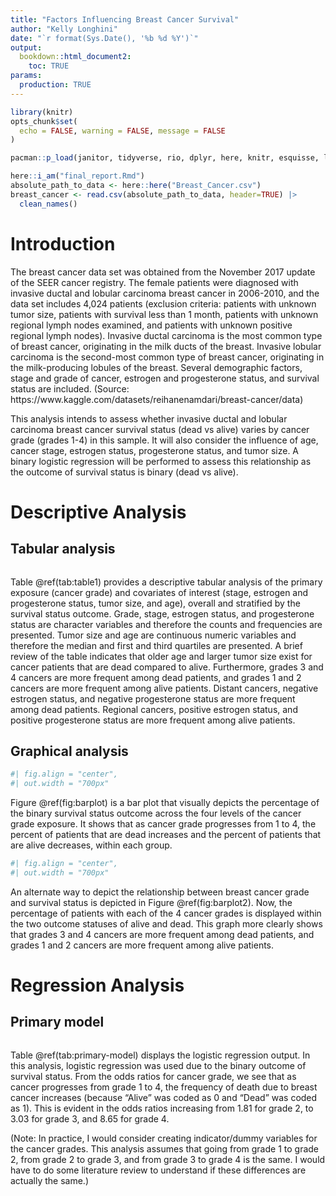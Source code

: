 ```yaml
---
title: "Factors Influencing Breast Cancer Survival"
author: "Kelly Longhini"
date: "`r format(Sys.Date(), '%b %d %Y')`"
output:
  bookdown::html_document2:
    toc: TRUE
params:
  production: TRUE
---
```


```r
library(knitr)
opts_chunk$set(
  echo = FALSE, warning = FALSE, message = FALSE
)
```

```r
pacman::p_load(janitor, tidyverse, rio, dplyr, here, knitr, esquisse, labelled, gtsummary, ggplot2)
```

```r
here::i_am("final_report.Rmd")
absolute_path_to_data <- here::here("Breast_Cancer.csv")
breast_cancer <- read.csv(absolute_path_to_data, header=TRUE) |>
  clean_names()
```

# Introduction
The breast cancer data set was obtained from the November 2017 update of the SEER cancer registry. The female patients were diagnosed with invasive ductal and lobular carcinoma breast cancer in 2006-2010, and the data set includes 4,024 patients (exclusion criteria: patients with unknown tumor size, patients with survival less than 1 month, patients with unknown regional lymph nodes examined, and patients with unknown positive regional lymph nodes). Invasive ductal carcinoma is the most common type of breast cancer, originating in the milk ducts of the breast. Invasive lobular carcinoma is the second-most common type of breast cancer, originating in the milk-producing lobules of the breast. Several demographic factors, stage and grade of cancer, estrogen and progesterone status, and survival status are included.
(Source: https://www.kaggle.com/datasets/reihanenamdari/breast-cancer/data)

This analysis intends to assess whether invasive ductal and lobular carcinoma breast cancer survival status (dead vs alive) varies by cancer grade (grades 1-4) in this sample. It will also consider the influence of age, cancer stage, estrogen status, progesterone status, and tumor size. A binary logistic regression will be performed to assess this relationship as the outcome of survival status is binary (dead vs alive). 

# Descriptive Analysis

## Tabular analysis
```r

```
Table \@ref(tab:table1) provides a descriptive tabular analysis of the primary exposure (cancer grade) and covariates of interest (stage, estrogen and progesterone status, tumor size, and age), overall and stratified by the survival status outcome. Grade, stage, estrogen status, and progesterone status are character variables and therefore the counts and frequencies are presented. Tumor size and age are continuous numeric variables and therefore the median and first and third quartiles are presented. A brief review of the table indicates that older age and larger tumor size exist for cancer patients that are dead compared to alive. Furthermore, grades 3 and 4 cancers are more frequent among dead patients, and grades 1 and 2 cancers are more frequent among alive patients. Distant cancers, negative estrogen status, and negative progesterone status are more frequent among dead patients. Regional cancers, positive estrogen status, and positive progesterone status are more frequent among alive patients. 


## Graphical analysis

```r
#| fig.align = "center",
#| out.width = "700px"

```

Figure \@ref(fig:barplot) is a bar plot that visually depicts the percentage of the binary survival status outcome across the four levels of the cancer grade exposure. It shows that as cancer grade progresses from 1 to 4, the percent of patients that are dead increases and the percent of patients that are alive decreases, within each group.  

```r
#| fig.align = "center",
#| out.width = "700px"


```

An alternate way to depict the relationship between breast cancer grade and survival status is depicted in Figure \@ref(fig:barplot2). Now, the percentage of patients with each of the 4 cancer grades is displayed within the two outcome statuses of alive and dead. This graph more clearly shows that grades 3 and 4 cancers are more frequent among dead patients, and grades 1 and 2 cancers are more frequent among alive patients.  


# Regression Analysis

## Primary model
```r


```
Table \@ref(tab:primary-model) displays the logistic regression output. In this analysis, logistic regression was used due to the binary outcome of survival status. From the odds ratios for cancer grade, we see that as cancer progresses from grade 1 to 4, the frequency of death due to breast cancer increases (because "Alive" was coded as 0 and "Dead" was coded as 1). This is evident in the odds ratios increasing from 1.81 for grade 2, to 3.03 for grade 3, and 8.65 for grade 4. 

(Note: In practice, I would consider creating indicator/dummy variables for the cancer grades. This analysis assumes that going from grade 1 to grade 2, from grade 2 to grade 3, and from grade 3 to grade 4 is the same. I would have to do some literature review to understand if these differences are actually the same.)


